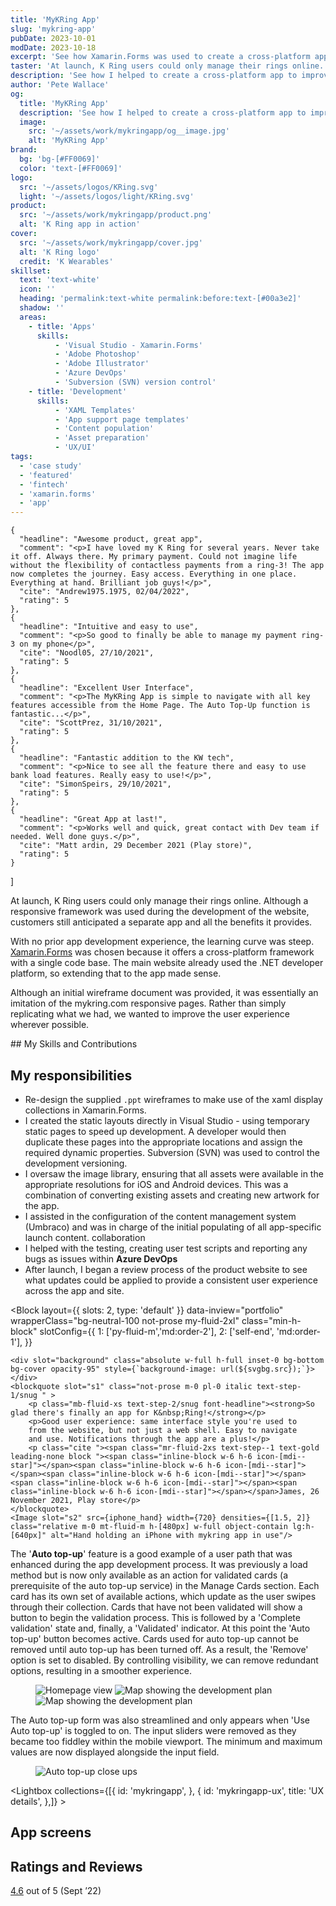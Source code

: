 ```yaml
---
title: 'MyKRing App'
slug: 'mykring-app'
pubDate: 2023-10-01
modDate: 2023-10-18
excerpt: 'See how Xamarin.Forms was used to create a cross-platform app to improve the customer experience and make authentication easier.'
taster: 'At launch, K Ring users could only manage their rings online. See how I helped create a cross-platform solution with Xamarin.Forms.'
description: 'See how I helped to create a cross-platform app to improve the customer experience and make authentication easier.'
author: 'Pete Wallace'
og:
  title: 'MyKRing App'
  description: 'See how I helped to create a cross-platform app to improve the customer experience and make authentication easier.'
  image: 
    src: '~/assets/work/mykringapp/og__image.jpg'
    alt: 'MyKRing App'
brand: 
  bg: 'bg-[#FF0069]'
  color: 'text-[#FF0069]'
logo:
  src: '~/assets/logos/KRing.svg'
  light: '~/assets/logos/light/KRing.svg'
product: 
  src: '~/assets/work/mykringapp/product.png'
  alt: 'K Ring app in action'
cover:
  src: '~/assets/work/mykringapp/cover.jpg'
  alt: 'K Ring logo'
  credit: 'K Wearables'
skillset:
  text: 'text-white'
  icon: ''
  heading: 'permalink:text-white permalink:before:text-[#00a3e2]'
  shadow: ''
  areas:
    - title: 'Apps'
      skills:
          - 'Visual Studio - Xamarin.Forms'
          - 'Adobe Photoshop'
          - 'Adobe Illustrator'
          - 'Azure DevOps'
          - 'Subversion (SVN) version control'
    - title: 'Development'
      skills:
          - 'XAML Templates'
          - 'App support page templates'
          - 'Content population'
          - 'Asset preparation'
          - 'UX/UI'
tags: 
  - 'case study'
  - 'featured'
  - 'fintech'
  - 'xamarin.forms'
  - 'app'
---
```





    {
      "headline": "Awesome product, great app",
      "comment": "<p>I have loved my K Ring for several years. Never take it off. Always there. My primary payment. Could not imagine life without the flexibility of contactless payments from a ring-3! The app now completes the journey. Easy access. Everything in one place. Everything at hand. Brilliant job guys!</p>",
      "cite": "Andrew1975.1975, 02/04/2022",
      "rating": 5
    },
    {
      "headline": "Intuitive and easy to use",
      "comment": "<p>So good to finally be able to manage my payment ring-3 on my phone</p>",
      "cite": "Noodl05, 27/10/2021",
      "rating": 5
    },
    {
      "headline": "Excellent User Interface",
      "comment": "<p>The MyKRing App is simple to navigate with all key features accessible from the Home Page. The Auto Top-Up function is fantastic...</p>",
      "cite": "ScottPrez, 31/10/2021",
      "rating": 5
    },
    {
      "headline": "Fantastic addition to the KW tech",
      "comment": "<p>Nice to see all the feature there and easy to use bank load features. Really easy to use!</p>",
      "cite": "SimonSpeirs, 29/10/2021",
      "rating": 5
    },
    {
      "headline": "Great App at last!",
      "comment": "<p>Works well and quick, great contact with Dev team if needed. Well done guys.</p>",
      "cite": "Matt ardin, 29 December 2021 (Play store)",
      "rating": 5
    }
]

<p class="text-step-1">At launch, K&nbsp;Ring users could only manage their rings online. Although a responsive framework was used during the development of the website, customers still anticipated a separate app and all the benefits it provides.</p>

With no prior app development experience, the learning curve was steep. [Xamarin.Forms](https://dotnet.microsoft.com/en-us/apps/xamarin/xamarin-forms) was chosen because it offers a cross-platform framework with a single code base. The main website already used the .NET developer platform, so extending that to the app made sense.

Although an initial wireframe document was provided, it was essentially an imitation of the mykring.com responsive pages. Rather than simply replicating what we had, we wanted to improve the user experience wherever possible.

<Skills skillset={frontmatter.skillset} bg={frontmatter.brand.bg}>
## My Skills and Contributions
</Skills>

## My responsibilities

-   Re-design the supplied `.ppt` wireframes to make use of the xaml display collections in Xamarin.Forms.
-   I created the static layouts directly in Visual Studio - using temporary static pages to speed up development. A developer would then duplicate these pages into the appropriate locations and assign the required dynamic properties. Subversion (SVN) was used to control the development versioning.
-   I oversaw the image library, ensuring that all assets were available in the appropriate resolutions for iOS and Android devices. This was a combination of converting existing assets and creating new artwork for the app.
-   I assisted in the configuration of the content management system (Umbraco) and was in charge of the initial populating of all app-specific launch content. <span class="label label--info m-0!">collaboration</span>
-   I helped with the testing, creating user test scripts and reporting any bugs as issues within **Azure DevOps**
-   After launch, I began a review process of the product website to see what updates could be applied to provide a consistent user experience across the app and site.

<Block
    layout={{ slots: 2, type: 'default' }}
    data-inview="portfolio"
    wrapperClass="bg-neutral-100 not-prose my-fluid-2xl"
    class="min-h-block"
    slotConfig={{
      1: ['py-fluid-m','md:order-2'],
      2: ['self-end', 'md:order-1'],
    }}
>
    <div slot="background" class="absolute w-full h-full inset-0 bg-bottom bg-cover opacity-95" style={`background-image: url(${svgbg.src});`}></div>
    <blockquote slot="s1" class="not-prose m-0 pl-0 italic text-step-1/snug " >
        <p class="mb-fluid-xs text-step-2/snug font-headline"><strong>So glad there's finally an app for K&nbsp;Ring!</strong></p>
        <p>Good user experience: same interface style you're used to
        from the website, but not just a web shell. Easy to navigate
        and use. Notifications through the app are a plus!</p>
        <p class="cite "><span class="mr-fluid-2xs text-step--1 text-gold leading-none block "><span class="inline-block w-6 h-6 icon-[mdi--star]"></span><span class="inline-block w-6 h-6 icon-[mdi--star]"></span><span class="inline-block w-6 h-6 icon-[mdi--star]"></span><span class="inline-block w-6 h-6 icon-[mdi--star]"></span><span class="inline-block w-6 h-6 icon-[mdi--star]"></span></span>James, 26 November 2021, Play store</p>
    </blockquote>
    <Image slot="s2" src={iphone_hand} width={720} densities={[1.5, 2]} class="relative m-0 mt-fluid-m h-[480px] w-full object-contain lg:h-[640px]" alt="Hand holding an iPhone with mykring app in use"/>
</Block>

The '**Auto top-up**' feature is a good example of a user path that was enhanced during the app development process. It was previously a load method but is now only available as an action for validated cards (a prerequisite of the auto top-up service) in the Manage Cards section.
Each card has its own set of available actions, which update as the user swipes through their collection. Cards that have not been validated will show a button to begin the validation process. This is followed by a 'Complete validation' state and, finally, a 'Validated' indicator. At this point the 'Auto top-up' button becomes active. Cards used for auto top-up cannot be removed until auto top-up has been turned off. As a result, the 'Remove' option is set to disabled.
By controlling visibility, we can remove redundant options, resulting in a smoother experience.

<Figure caption='Unnecessary elements from the online responsive version (left) were stripped out to streamline the app layout (middle and right) ' credit='App v1.0.1, K&nbsp;Wearables Ltd.' grid='grid grid-cols-2 lg:grid-cols-3 items-start gap-fluid-m'>
  <Image src={web_autotopup} alt="Homepage view" class="w-full h-auto shadow-md border border-line" />
  <Image src={auto_topup} alt="Map showing the development plan" class="w-full h-auto shadow-md border border-line" />
  <Image src={auto_topup_open} alt="Map showing the development plan" class="w-full h-auto shadow-md border border-line" />
</Figure>

The Auto top-up form was also streamlined and only appears when 'Use Auto top-up' is toggled to on. The input sliders were removed as they became too fiddley within the mobile viewport. The minimum and maximum values are now displayed alongside the input field.

<Figure breakout="true"  caption='Users can manage Auto top-up functionality using a simple toggle.' credit='App v1.0.1, K&nbsp;Wearables Ltd.' >
  <Image src={splitscreen_auto_topup} alt="Auto top-up close ups" class="w-full h-auto" widths={[400, 960, 2100]} sizes={`100vw`} />
</Figure>

<Lightbox collections={[{
            id: 'mykringapp',
        },
        {
            id: 'mykringapp-ux',
            title: 'UX details',
        },]} >
<Fragment slot='title'>
## App screens
</Fragment>
</Lightbox>

## Ratings and Reviews

<a href="https://apps.apple.com/gb/app/mykring/id1578688520?see-all=reviews" class="link" target="_blank"><span class="text-step-3 font-black">4.6</span></a> out of 5 <span class="text-step--1">(Sept &rsquo;22)</span>

<div class="breakout bg-surface-raised">
<Reviews data={reviews}/></div>

<BlockPicture src={floating_handsets} class="mb-fluid-2xl" alt="Laptop and iPhone image showing K Ring website" credit={frontmatter.title} wrapper={true} />
